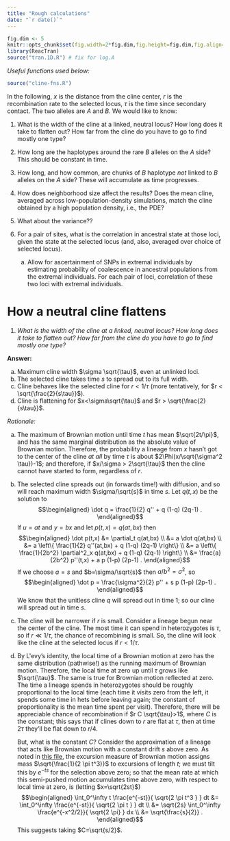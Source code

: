 ```yaml
---
title: "Rough calculations"
date: "`r date()`"
---
```


$$
\newcommand{\E}{\mathbb{E}}
\renewcommand{\P}{\mathbb{P}}
\newcommand{\R}{\mathbb{R}}
\DeclareMathOperator{\sgn}{sgn}
\newcommand{\grad}{\nabla}
$$

```r
fig.dim <- 5
knitr::opts_chunk$set(fig.width=2*fig.dim,fig.height=fig.dim,fig.align='center')
library(ReacTran)
source("tran.1D.R") # fix for log.A
```

*Useful functions used below:*
```r
source("cline-fns.R")
```

In the following, $x$ is the distance from the cline center,
$r$ is the recombination rate to the selected locus,
$\tau$ is the time since secondary contact.
The two alleles are $A$ and $B$.
We would like to know:

1.  What is the width of the cline at a linked, neutral locus?
    How long does it take to flatten out?
    How far from the cline do you have to go to find mostly one type?

2.  How long are the haplotypes around the rare $B$ alleles on the $A$ side?
    This should be constant in time.
    
3.  How long, and how common, are chunks of $B$ haplotype *not* linked to $B$ alleles on the $A$ side?
    These will accumulate as time progresses.

4.  How does neighborhood size affect the results?
    Does the mean cline, averaged across low-population-density simulations,
    match the cline obtained by a high population density, i.e., the PDE?

5.  What about the variance??

6.  For a pair of sites, what is the correlation in ancestral state at those loci,
    given the state at the selected locus
    (and, also, averaged over choice of selected locus).

    a.  Allow for ascertainment of SNPs in extremal individuals
        by estimating probability of coalescence in ancestral populations
        from the extremal individuals.
        For each pair of loci, correlation of these two loci with extremal individuals.



How a neutral cline flattens
============================


1.  *What is the width of the cline at a linked, neutral locus?*
    *How long does it take to flatten out?* *How far from the cline do you have to go to find mostly one type?*

**Answer:**

a.  Maximum cline width $\sigma \sqrt{\tau}$, even at unlinked loci.
b.  The selected cline takes time $s$ to spread out to its full width.
c.  Cline behaves like the selected cline for $r < 1/\tau$ (more tentatively, for $r < \sqrt{\frac{2}{s\tau}}$).
d.  Cline is flattening for $x<\sigma\sqrt{\tau}$ and $r > \sqrt{\frac{2}{s\tau}}$.

*Rationale:*

a.  The maximum of Brownian motion until time $t$ has mean $\sqrt{2t/\pi}$,
    and has the same marginal distribution as the absolute value of Brownian motion.
    Therefore, the probability a lineage from $x$ hasn't got to the center of the cline *at all* by time $\tau$ 
    is about $2\Phi(x/\sqrt{\sigma^2 \tau})-1$;
    and therefore, if $x/\sigma > 2\sqrt{\tau}$ then the cline cannot have started to form, regardless of $r$.

b.  The selected cline spreads out (in forwards time!) with diffusion,
    and so will reach maximum width $\sigma/\sqrt{s}$ in time $s$.
    Let $q(t,x)$ be the solution to
    $$\begin{aligned}
    \dot q = \frac{1}{2} q'' + q (1-q) (2q-1) .
    \end{aligned}$$
    If $u=at$ and $y=bx$ and let $p(t,x) = q(at,bx)$ then
    $$\begin{aligned}
    \dot p(t,x)
        &= \partial_t q(at,bx) \\
        &= a \dot q(at,bx) \\
        &= a \left\{ \frac{1}{2} q''(at,bx) + q (1-q) (2q-1) \right\} \\
        &= a \left\{ \frac{1}{2b^2} \partial^2_x q(at,bx) + q (1-q) (2q-1) \right\} \\
        &= \frac{a}{2b^2} p''(t,x) + a p (1-p) (2p-1)  .
    \end{aligned}$$
    If we choose $a=s$ and $b=\sigma/\sqrt{s}$ then $a/b^2=\sigma^2$, so
    $$\begin{aligned}
    \dot p = \frac{\sigma^2}{2} p'' + s p (1-p) (2p-1) .
    \end{aligned}$$
    We know that the unitless cline $q$ will spread out in time 1;
    so our cline will spread out in time $s$.

c.  The cline will be narrower if $r$ is small.
    Consider a lineage begun near the center of the cline.
    The most time it can spend in heterozygotes is $\tau$,
    so if $r \ll 1/\tau$, the chance of recombining is small.
    So, the cline will look like the cline at the selected locus if $r < 1/\tau$.

d.  By L\'evy's identity, the local time of a Brownian motion at zero
    has the same distribution (pathwise!) as the running maximum of Brownian motion.
    Therefore, the local time at zero up until $\tau$ grows like $\sqrt{\tau}$.
    The same is true for Brownian motion reflected at zero.
    The time a lineage spends in heterozygotes should be roughly proportional to the local time
    (each time it visits zero from the left, it spends some time in hets before leaving again; 
    the constant of proportionality is the mean time spent per visit).
    Therefore, there will be appreciable chance of recombination if $r C \sqrt{\tau}>1$,
    where $C$ is the constant;
    this says that if clines down to $r$ are flat at $\tau$, then at time $2\tau$ they'll be flat down to $r/4$.

    But, what is the constant $C$?
    Consider the approximation of a lineage that acts like Brownian motion with a constant drift $s$ above zero.
    As noted in [this file](diffusion-local-times.html),
    the excursion measure of Brownian motion assigns mass $\sqrt{\frac{1}{2 \pi t^3}}$ to excursions of length $t$;
    we must tilt this by $e^{-ts}$ for the selection above zero;
    so that the mean rate at which this semi-pushed motion accumulates time above zero,
    with respect to local time at zero,
    is  (letting $x=\sqrt{2st}$)
    $$\begin{aligned}
    \int_0^\infty t \frac{e^{-st}}{ \sqrt{2 \pi t^3 } } dt 
    &=
    \int_0^\infty \frac{e^{-st}}{ \sqrt{2 \pi t } } dt \\
    &=
    \sqrt{2s} \int_0^\infty \frac{e^{-x^2/2}}{ \sqrt{2 \pi} } dx \\
    &=
    \sqrt{\frac{s}{2}} .
    \end{aligned}$$
    This suggests taking $C=\sqrt{s/2}$.

